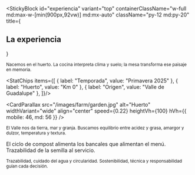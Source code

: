 
<StickyBlock
  id="experiencia"
  variant="top"
  containerClassName="w-full md:max-w-[min(900px,92vw)] md:mx-auto"
  className="py-12 md:py-20"
  title={<Reveal preset="up"><h2 className="text-2xl md:text-4xl font-semibold">La experiencia</h2></Reveal>}
>
  <Sub id="origen" preset="blur-up">
    Nacemos en el huerto. La cocina interpreta clima y suelo; la mesa transforma ese paisaje en memoria.
  </Sub>

  <StatChips items={[
    { label: "Temporada", value: "Primavera 2025" },
    { label: "Huerto", value: "Km 0" },
    { label: "Origen", value: "Valle de Guadalupe" },
  ]}/>

  <CardParallax
    src="/images/farm/garden.jpg"
    alt="Huerto"
    widthVariant="wide"
    align="center"
    speed={0.22}
    heightVh={100}
    hVh={{ mobile: 46, md: 56 }}
  />

  <Sub id="equilibrio" preset="up">
    El Valle nos da tierra, mar y granja. Buscamos equilibrio entre acidez y grasa, amargor y dulzor, temperatura y textura.
  </Sub>

  <FieldNote>El ciclo de compost alimenta los bancales que alimentan el menú. Trazabilidad de la semilla al servicio.</FieldNote>

  <Sub id="valores" preset="fade">
    Trazabilidad, cuidado del agua y circularidad. Sostenibilidad, técnica y responsabilidad guían cada decisión.
  </Sub>
</StickyBlock>